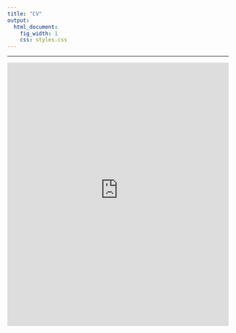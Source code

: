 ```yaml
---
title: "CV"
output:
  html_document:
    fig_width: 1
    css: styles.css
---
```





<style>
figure {
  text-align: center;
}

figcaption {
  margin-top: 10px;
}

</style>

<style>
  .rounded-image {
    border-radius: 10px; /* Ajoute des coins arrondis de 10 pixels */
    box-shadow: 0px 2px 4px rgba(0, 0, 0, 0.4); /* Ajoute une ombre de 2 pixels de hauteur et 4 pixels de flou */
  }
    .section-title {
    font-size: 1.8em;
    margin-top: 30px;
    border-bottom: 2px solid #007bff;
    display: inline-block;
    padding-bottom: 5px;
  }
</style>





<link rel="shortcut icon" href="favicon.ico">

----

<p>
<embed src="https://jeanbaptisteguiffard.github.io/CV/cv_guiffard_jb.pdf" type="application/pdf" width="100%" height="600px" />
</p>

<!---

<div>
  <img alt="Pavillon picture" src="images/IMG_20230722_155321_tunis_2023_2.jpg" class="rounded-image"/>
  <figcaption> <i>Tunis, July 2023 </i> </figcaption>>
</div>

----

[**Curriculum Vitae**](https://jeanbaptisteguiffard.github.io/CV/cv_guiffard_jb.pdf)

<h2 class="section-title">Teaching</h2>


**Graduate Assistant (ATER)** in Development Economics (master level)

Paris-1 Panthéon-Sorbonne University (IEDES), 2023-2024

- *Development Measurement* (lecture) - M1

- *Developement Economics* (seminar) - M1

- *Climate and Data* (an Introduction to R and an education on data and the construction of sustainable development indicators.) - M2

- *Alumni Conferences* - M2

- *Applied Econometrics* - M1

- *Tutored Projects in Development Economics* - M1

- *Data Exploration and Modelling (Inequalities, Discrimination)* - M1


----

**Graduate Assistant (ATER)** in Development Economics (master level)

Paris-1 Panthéon-Sorbonne University (IEDES), 2022-2023

- *Development Measurement* (Labor and Employment in Developing Countries) - M1

- *Quantitative Methods training course* - M1

- *Climate and Data* (an Introduction to R and an education on data and the construction of sustainable development indicators.) - M2

- *Applied Econometrics* - M1

- *Tutored Projects in Development Economics* - M1


**Lecturer** in Collection and analysis of quantitative and qualitative data (master level)

Paris-1 Panthéon-Sorbonne University & UFTAM (L'Université franco-tunisienne pour l'Afrique et la Méditerranée), 2022


**Assistant Lecturer** of Catherine Doz in Econometrics (undergraduate level)

Paris-1 Panthéon-Sorbonne University, 2021


**Teaching Assistant** in microeconomics, macroeconomics and inferential statistics (undergraduate level)

Caen University, 2017






----

<h2 class="section-title">Education</h2>


**PhD in Economics**, Since 2019

Ecole d'Economie de la Sorbonne (UMR Développement & Sociétés), France


**Master in Development Economics**, 2019

Paris-1 Panthéon-Sorbonne University (IEDES), France


**Double degree in Economics and History**, 2017

Caen University, France

----

--->
